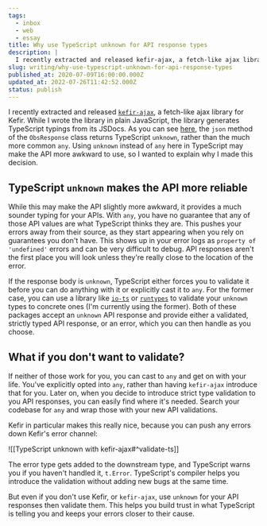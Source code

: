 ```yaml
---
tags:
  - inbox
  - web
  - essay
title: Why use TypeScript unknown for API response types
description: |
  I recently extracted and released kefir-ajax, a fetch-like ajax library for Kefir. While I wrote the library in plain JavaScript, the library generates TypeScript typings from its JSDocs. As you can see here, the json method of the ObsResponse class returns TypeScript unknown, rather than the much more common any. Using unknown instead of any \[…]
slug: writing/why-use-typescript-unknown-for-api-response-types
published_at: 2020-07-09T16:00:00.000Z
updated_at: 2022-07-26T11:42:52.000Z
status: publish
---
```

I recently extracted and released [`kefir-ajax`](https://github.com/kefirjs/kefir-ajax), a fetch-like ajax library for Kefir. While I wrote the library in plain JavaScript, the library generates TypeScript typings from its JSDocs. As you can see [here](https://github.com/kefirjs/kefir-ajax/blob/master/src/kefir-ajax.js#L56-L68), the `json` method of the `ObsResponse` class returns TypeScript `unknown`, rather than the much more common `any`. Using `unknown` instead of `any` here in TypeScript may make the API more awkward to use, so I wanted to explain why I made this decision.

## TypeScript `unknown` makes the API more reliable

While this may make the API slightly more awkward, it provides a much sounder typing for your APIs. With `any`, you have no guarantee that any of those API values are what TypeScript thinks they are. This pushes your errors away from their source, as they start appearing when you rely on guarantees you don't have. This shows up in your error logs as `property of 'undefined'` errors and can be very difficult to debug. API responses aren't the first place you will look unless they're really close to the location of the error.

If the response body is `unknown`, TypeScript either forces you to validate it before you can do anything with it or explicitly cast it to `any`. For the former case, you can use a library like [`io-ts`](https://github.com/gcanti/io-ts) or [`runtypes`](https://github.com/pelotom/runtypes) to validate your `unknown` types to concrete ones (I'm currently using the former). Both of these packages accept an `unknown` API response and provide either a validated, strictly typed API response, or an error, which you can then handle as you choose.

## What if you don't want to validate?

If neither of those work for you, you can cast to `any` and get on with your life. You've explicitly opted into `any`, rather than having `kefir-ajax` introduce that for you. Later on, when you decide to introduce strict type validation to you API responses, you can easily find where it's needed. Search your codebase for `any` and wrap those with your new API validations.

Kefir in particular makes this really nice, because you can push any errors down Kefir's error channel:

!\[\[TypeScript unknown with kefir-ajax#^validate-ts]]

The error type gets added to the downstream type, and TypeScript warns you if you haven't handled it, `t.Error`. TypeScript's compiler helps you introduce the validation without adding new bugs at the same time.

But even if you don't use Kefir, or `kefir-ajax`, use `unknown` for your API responses then validate them. This helps you build trust in what TypeScript is telling you and keeps your errors closer to their cause.
